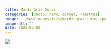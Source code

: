 ```yaml
---
title: Mardi Gras Curve
categories: [photo, nsfw, corset, rosettes]
image: ../www/images/ties/mardi-gras-curve.jpg
image-alt: ""
date: 2025-03-02
---
```



![](../www/images/ties/mardi-gras-curve.jpg)

